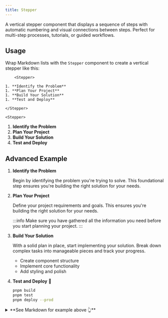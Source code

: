 ```yaml
---
title: Stepper
---
```


A vertical stepper component that displays a sequence of steps with automatic numbering and visual connections between steps. Perfect for multi-step processes, tutorials, or guided workflows.

## Usage

Wrap Markdown lists with the `Stepper` component to create a vertical stepper like this:

<div className="flex gap-4 sm:items-center sm:flex-row flex-col">
  <div className="flex-1">

<!-- prettier-ignore -->
```tsx
    <Stepper>

1. **Identify the Problem**
1. **Plan Your Project**
1. **Build Your Solution**
1. **Test and Deploy**

</Stepper>
```

  </div>
  <div className="flex-1">

    <Stepper>

1. **Identify the Problem**
1. **Plan Your Project**
1. **Build Your Solution**
1. **Test and Deploy**

</Stepper>
  </div>
</div>

## Advanced Example

<Stepper>

1. **Identify the Problem**

   Begin by identifying the problem you're trying to solve. This foundational step ensures you're building the right solution for your needs.

1. **Plan Your Project**

   Define your project requirements and goals. This ensures you're building the right solution for your needs.

   :::info
   Make sure you have gathered all the information you need before you start planning your project.
   :::

1. **Build Your Solution**

   With a solid plan in place, start implementing your solution. Break down complex tasks into manageable pieces and track your progress.
   - Create component structure
   - Implement core functionality
   - Add styling and polish

1. **Test and Deploy** 🚀

   ```sh
   pnpm build
   pnpm test
   pnpm deploy --prod
   ```

</Stepper>

<details>
  <summary>**See Markdown for example above 👆**</summary>

<SyntaxHighlight language="mdx" code={`
<Stepper>

1. **Identify the Problem**

   Begin by identifying the problem you're trying to solve. This foundational step ensures you're building the right solution for your needs.

1. **Plan Your Project**

   Define your project requirements and goals. This ensures you're building the right solution for your needs.

   :::info
   Make sure you have gathered all the information you need before you start planning your project.
   :::

1. **Build Your Solution**

   With a solid plan in place, start implementing your solution. Break down complex tasks into manageable pieces and track your progress.
   - Create component structure
   - Implement core functionality
   - Add styling and polish

1. **Test and Deploy** 🚀

   \`\`\`sh
   pnpm build
   pnpm test
   pnpm deploy --prod
   \`\`\`

</Stepper>
`.trim()} />

</details>
